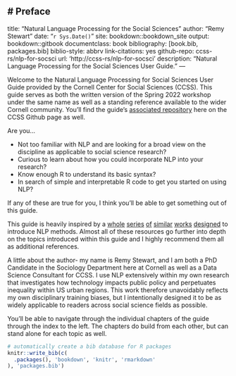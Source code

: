 # Preface {-}
--- 
title: "Natural Language Processing for the Social Sciences"
author: "Remy Stewart"
date: "`r Sys.Date()`"
site: bookdown::bookdown_site
output: bookdown::gitbook
documentclass: book
bibliography: [book.bib, packages.bib]
biblio-style: abbrv
link-citations: yes
github-repo: ccss-rs/nlp-for-socsci
url: 'http\://ccss-rs/nlp-for-socsci'
description: "Natural Language Processing for the Social Sciences User Guide."
---

Welcome to the Natural Language Processing for Social Sciences User Guide provided by the Cornell Center for Social Sciences (CCSS). This guide serves as both the written version of the Spring 2022 workshop under the same name as well as a standing reference available to the wider Cornell community. You'll find the guide's [associated repository](https://github.com/ccss-rs/nlp-for-socsci) here on the CCSS Github page as well.  

Are you… 

*	Not too familiar with NLP and are looking for a broad view on the discipline as applicable to social science research?
*	Curious to learn about how you could incorporate NLP into your research?
*	Know enough R to understand its basic syntax?
*	In search of simple and interpretable R code to get you started on using NLP?

If any of these are true for you, I think you’ll be able to get something out of this guide.

This guide is heavily inspired by a [whole](https://cfss.uchicago.edu/) [series](https://cbail.github.io/ids704/Home.html) [of](https://www.tidytextmining.com/index.html) [similar](https://slcladal.github.io/index.html) [works](https://m-clark.github.io/text-analysis-with-R/) [designed](https://melaniewalsh.github.io/Intro-Cultural-Analytics/welcome.html) to introduce NLP methods. Almost all of these resources go further into depth on the topics introduced within this guide and I highly recommend them all as additional references. 

A little about the author- my name is Remy Stewart, and I am both a PhD Candidate in the Sociology Department here at Cornell as well as a Data Science Consultant for CCSS. I use NLP extensively within my own research that investigates how technology impacts public policy and perpetuates inequality within US urban regions. This work therefore unavoidably reflects my own disciplinary training biases, but I intentionally designed it to be as widely applicable to readers across social science fields as possible. 

You’ll be able to navigate through the individual chapters of the guide through the index to the left. The chapters do build from each other, but can stand alone for each topic as well. 

```r
# automatically create a bib database for R packages
knitr::write_bib(c(
  .packages(), 'bookdown', 'knitr', 'rmarkdown'
), 'packages.bib')
```

